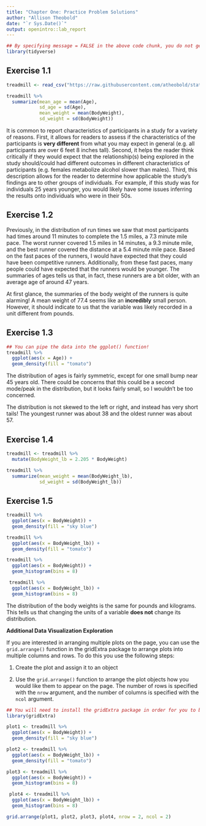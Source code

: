 ```yaml
---
title: "Chapter One: Practice Problem Solutions"
author: "Allison Theobold"
date: "`r Sys.Date()`"
output: openintro::lab_report
---
```


```r
## By specifying message = FALSE in the above code chunk, you do not get output when you load the tidyverse package
library(tidyverse)
```

## Exercise 1.1

```r
treadmill <- read_csv("https://raw.githubusercontent.com/atheobold/stat-313/master/book_data/treadmill.csv")

treadmill %>% 
  summarize(mean_age = mean(Age), 
            sd_age = sd(Age), 
            mean_weight = mean(BodyWeight), 
            sd_weight = sd(BodyWeight))
```

It is common to report characteristics of participants in a study for a 
variety of reasons. First, it allows for readers to assess if the 
characteristics of the participants is __very different__ from what you may 
expect in general (e.g. all participants are over 6 feet 8 inches tall). 
Second, it helps the reader think critically if they would expect that the 
relationship(s) being explored in the study should/could had different outcomes
in different characteristics of participants (e.g. females metabolize alcohol 
slower than males). Third, this description allows for the reader to 
determine how applicable the study's findings are to other groups of 
individuals. For example, if this study was for individuals 25 years younger, 
you would likely have some issues inferring the results onto individuals who 
were in their 50s. 

## Exercise 1.2 

Previously, in the distribution of run times we saw that most participants 
had times around 11 minutes to complete the 1.5 miles, a 7.3 minute mile pace. 
The worst runner covered 1.5 miles in 14 minutes, a 9.3 minute mile, and the
best runner covered the distance at a 5.4 minute mile pace. Based on the fast 
paces of the runners, I would have expected that they could have been 
competitive runners. Additionally, from these fast paces, many people could have
expected that the runners would be younger. The summaries of ages tells us that, 
in fact, these runners are a bit older, with an average age of around 47 years. 

At first glance, the summaries of the body weight of the runners is quite 
alarming! A mean weight of 77.4 seems like an __incredibly__ small person. 
However, it should indicate to us that the variable was likely recorded in 
a unit different from pounds. 

## Exercise 1.3 

```r
## You can pipe the data into the ggplot() function!
treadmill %>% 
  ggplot(aes(x = Age)) + 
  geom_density(fill = "tomato")
```

The distribution of ages is fairly symmetric, except for one small bump near 
45 years old. There could be concerns that this could be a second mode/peak in 
the distribution, but it looks fairly small, so I wouldn't be too concerned. 

The distribution is not skewed to the left or right, and instead has very short 
tails! The youngest runner was about 38 and the oldest runner was about 57. 

## Exercise 1.4

```r
treadmill <- treadmill %>% 
  mutate(BodyWeight_lb = 2.205 * BodyWeight)

treadmill %>% 
  summarize(mean_weight = mean(BodyWeight_lb), 
            sd_weight = sd(BodyWeight_lb))
```

## Exercise 1.5

```r
treadmill %>% 
  ggplot(aes(x = BodyWeight)) + 
  geom_density(fill = "sky blue")

treadmill %>% 
  ggplot(aes(x = BodyWeight_lb)) + 
  geom_density(fill = "tomato")

treadmill %>% 
  ggplot(aes(x = BodyWeight)) + 
  geom_histogram(bins = 8)

 treadmill %>% 
  ggplot(aes(x = BodyWeight_lb)) + 
  geom_histogram(bins = 8)

```

The distribution of the body weights is the same for pounds and kilograms. This
tells us that changing the units of a variable __does not__ change its 
distribution. 

__Additional Data Visualization Exploration__

If you are interested in arranging multiple plots on the page, you can use the 
`grid.arrange()` function in the gridExtra package to arrange plots into 
multiple columns and rows. To do this you use the following steps:

1. Create the plot and assign it to an object

2. Use the `grid.arrange()` function to arrange the plot objects how you 
would like them to appear on the page. The number of rows is specified with the 
`nrow` argument, and the number of columns is specified with the `ncol` 
argument.

```r
## You will need to install the gridExtra package in order for you to be able to load it!
library(gridExtra)

plot1 <- treadmill %>% 
  ggplot(aes(x = BodyWeight)) + 
  geom_density(fill = "sky blue")

plot2 <- treadmill %>% 
  ggplot(aes(x = BodyWeight_lb)) + 
  geom_density(fill = "tomato")

plot3 <- treadmill %>% 
  ggplot(aes(x = BodyWeight)) + 
  geom_histogram(bins = 8)

 plot4 <- treadmill %>% 
  ggplot(aes(x = BodyWeight_lb)) + 
  geom_histogram(bins = 8)

grid.arrange(plot1, plot2, plot3, plot4, nrow = 2, ncol = 2)
```
